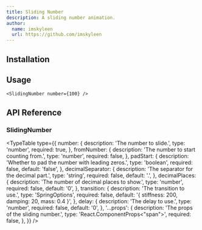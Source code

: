```yaml
---
title: Sliding Number
description: A sliding number animation.
author:
  name: imskyleen
  url: https://github.com/imskyleen
---
```


<ComponentPreview name="demo-primitives-texts-sliding-number" />

## Installation

<ComponentInstallation name="primitives-texts-sliding-number" />

## Usage

```tsx
<SlidingNumber number={100} />
```

## API Reference

### SlidingNumber

<TypeTable
  type={{
    number: {
      description: 'The number to slide.',
      type: 'number',
      required: true,
    },
    fromNumber: {
      description: 'The number to start counting from.',
      type: 'number',
      required: false,
    },
    padStart: {
      description: 'Whether to pad the number with leading zeros.',
      type: 'boolean',
      required: false,
      default: 'false',
    },
    decimalSeparator: {
      description: 'The separator for the decimal part.',
      type: 'string',
      required: false,
      default: '.',
    },
    decimalPlaces: {
      description: 'The number of decimal places to show.',
      type: 'number',
      required: false,
      default: '0',
    },
    transition: {
      description: 'The transition to use.',
      type: 'SpringOptions',
      required: false,
      default: '{ stiffness: 200, damping: 20, mass: 0.4 }',
    },
    delay: {
      description: 'The delay to use.',
      type: 'number',
      required: false,
      default: '0',
    },
    '...props': {
      description: 'The props of the sliding number.',
      type: 'React.ComponentProps<"span">',
      required: false,
    },
  }}
/>
